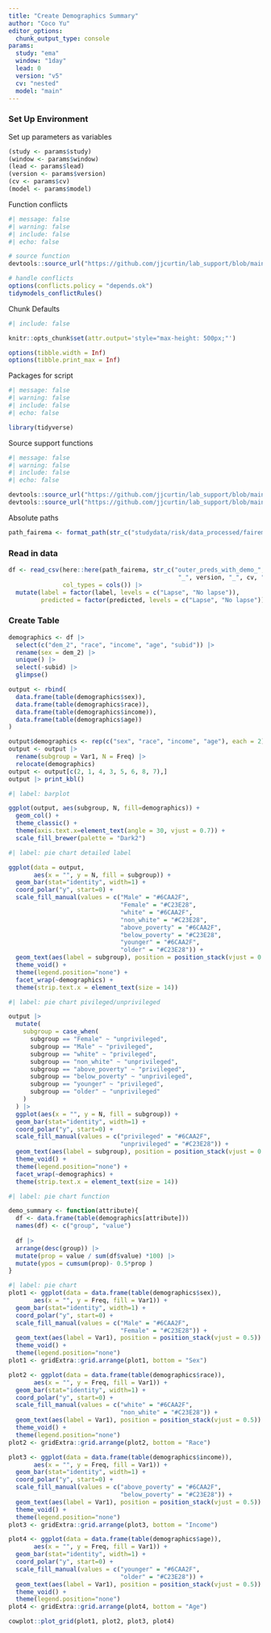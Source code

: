 ```yaml
---
title: "Create Demographics Summary"
author: "Coco Yu"
editor_options:
  chunk_output_type: console
params:
  study: "ema"
  window: "1day"
  lead: 0
  version: "v5"
  cv: "nested"
  model: "main"
---
```


### Set Up Environment

Set up parameters as variables
```r
(study <- params$study)
(window <- params$window)
(lead <- params$lead)
(version <- params$version)
(cv <- params$cv)
(model <- params$model)
```

Function conflicts
```r
#| message: false
#| warning: false
#| include: false
#| echo: false

# source function
devtools::source_url("https://github.com/jjcurtin/lab_support/blob/main/fun_ml.R?raw=true")

# handle conflicts
options(conflicts.policy = "depends.ok")
tidymodels_conflictRules()
```

Chunk Defaults
```r
#| include: false

knitr::opts_chunk$set(attr.output='style="max-height: 500px;"')

options(tibble.width = Inf)
options(tibble.print_max = Inf)
```

Packages for script
```r
#| message: false
#| warning: false
#| include: false
#| echo: false

library(tidyverse)
```

Source support functions
```r
#| message: false
#| warning: false
#| include: false
#| echo: false

devtools::source_url("https://github.com/jjcurtin/lab_support/blob/main/format_path.R?raw=true")
devtools::source_url("https://github.com/jjcurtin/lab_support/blob/main/fun_eda.R?raw=true")
```

Absolute paths
```r
path_fairema <- format_path(str_c("studydata/risk/data_processed/fairema"))
```

### Read in data

```r
df <- read_csv(here::here(path_fairema, str_c("outer_preds_with_demo_", window, "_", lead,
                                               "_", version, "_", cv, "_", model, ".csv")),
               col_types = cols()) |> 
  mutate(label = factor(label, levels = c("Lapse", "No lapse")),
         predicted = factor(predicted, levels = c("Lapse", "No lapse"))) |> glimpse()
```

### Create Table
```r
demographics <- df |> 
  select(c("dem_2", "race", "income", "age", "subid")) |> 
  rename(sex = dem_2) |>
  unique() |> 
  select(-subid) |> 
  glimpse()
```

```r
output <- rbind(
  data.frame(table(demographics$sex)),
  data.frame(table(demographics$race)),
  data.frame(table(demographics$income)),
  data.frame(table(demographics$age))
)

output$demographics <- rep(c("sex", "race", "income", "age"), each = 2)
output <- output |> 
  rename(subgroup = Var1, N = Freq) |> 
  relocate(demographics)
output <- output[c(2, 1, 4, 3, 5, 6, 8, 7),]
output |> print_kbl()
```

```r
#| label: barplot

ggplot(output, aes(subgroup, N, fill=demographics)) +
  geom_col() +
  theme_classic() +
  theme(axis.text.x=element_text(angle = 30, vjust = 0.7)) +
  scale_fill_brewer(palette = "Dark2")
```

```r
#| label: pie chart detailed label

ggplot(data = output,
       aes(x = "", y = N, fill = subgroup)) + 
  geom_bar(stat="identity", width=1) +
  coord_polar("y", start=0) +
  scale_fill_manual(values = c("Male" = "#6CAA2F",
                               "Female" = "#C23E28",
                               "white" = "#6CAA2F",
                               "non_white" = "#C23E28",
                               "above_poverty" = "#6CAA2F",
                               "below_poverty" = "#C23E28",
                               "younger" = "#6CAA2F",
                               "older" = "#C23E28")) +
  geom_text(aes(label = subgroup), position = position_stack(vjust = 0.5)) +
  theme_void() +
  theme(legend.position="none") +
  facet_wrap(~demographics) +
  theme(strip.text.x = element_text(size = 14))
```

```r
#| label: pie chart pivileged/unprivileged

output |> 
  mutate(
    subgroup = case_when(
      subgroup == "Female" ~ "unprivileged",
      subgroup == "Male" ~ "privileged",
      subgroup == "white" ~ "privileged",
      subgroup == "non_white" ~ "unprivileged",
      subgroup == "above_poverty" ~ "privileged",
      subgroup == "below_poverty" ~ "unprivileged",
      subgroup == "younger" ~ "privileged",
      subgroup == "older" ~ "unprivileged"
    )
  ) |> 
  ggplot(aes(x = "", y = N, fill = subgroup)) + 
  geom_bar(stat="identity", width=1) +
  coord_polar("y", start=0) +
  scale_fill_manual(values = c("privileged" = "#6CAA2F",
                               "unprivileged" = "#C23E28")) +
  geom_text(aes(label = subgroup), position = position_stack(vjust = 0.5)) +
  theme_void() +
  theme(legend.position="none") +
  facet_wrap(~demographics) +
  theme(strip.text.x = element_text(size = 14))
```

```r
#| label: pie chart function

demo_summary <- function(attribute){
  df <- data.frame(table(demographics[attribute]))
  names(df) <- c("group", "value")
  
  df |> 
  arrange(desc(group)) |> 
  mutate(prop = value / sum(df$value) *100) |> 
  mutate(ypos = cumsum(prop)- 0.5*prop )
}

```

```r
#| label: pie chart
plot1 <- ggplot(data = data.frame(table(demographics$sex)),
       aes(x = "", y = Freq, fill = Var1)) + 
  geom_bar(stat="identity", width=1) +
  coord_polar("y", start=0) +
  scale_fill_manual(values = c("Male" = "#6CAA2F",
                               "Female" = "#C23E28")) +
  geom_text(aes(label = Var1), position = position_stack(vjust = 0.5)) +
  theme_void() +
  theme(legend.position="none")
plot1 <- gridExtra::grid.arrange(plot1, bottom = "Sex")

plot2 <- ggplot(data = data.frame(table(demographics$race)),
       aes(x = "", y = Freq, fill = Var1)) + 
  geom_bar(stat="identity", width=1) +
  coord_polar("y", start=0) +
  scale_fill_manual(values = c("white" = "#6CAA2F",
                               "non_white" = "#C23E28")) +
  geom_text(aes(label = Var1), position = position_stack(vjust = 0.5)) +
  theme_void() +
  theme(legend.position="none")
plot2 <- gridExtra::grid.arrange(plot2, bottom = "Race")

plot3 <- ggplot(data = data.frame(table(demographics$income)),
       aes(x = "", y = Freq, fill = Var1)) + 
  geom_bar(stat="identity", width=1) +
  coord_polar("y", start=0) +
  scale_fill_manual(values = c("above_poverty" = "#6CAA2F",
                               "below_poverty" = "#C23E28")) +
  geom_text(aes(label = Var1), position = position_stack(vjust = 0.5)) +
  theme_void() +
  theme(legend.position="none")
plot3 <- gridExtra::grid.arrange(plot3, bottom = "Income")

plot4 <- ggplot(data = data.frame(table(demographics$age)),
       aes(x = "", y = Freq, fill = Var1)) + 
  geom_bar(stat="identity", width=1) +
  coord_polar("y", start=0) +
  scale_fill_manual(values = c("younger" = "#6CAA2F",
                               "older" = "#C23E28")) +
  geom_text(aes(label = Var1), position = position_stack(vjust = 0.5)) +
  theme_void() +
  theme(legend.position="none")
plot4 <- gridExtra::grid.arrange(plot4, bottom = "Age")

cowplot::plot_grid(plot1, plot2, plot3, plot4)
```

